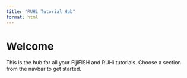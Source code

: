 ```yaml
---
title: "RUHi Tutorial Hub"
format: html
---
```


# Welcome

This is the hub for all your FijiFISH and RUHi tutorials. Choose a section from the navbar to get started.
